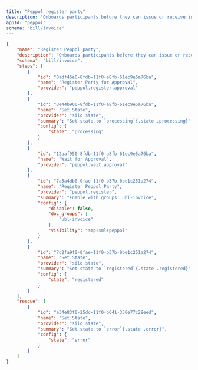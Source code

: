 ```yaml
---
title: "Peppol register party"
description: "Onboards participants before they can issue or receive invoices"
appId: "peppol"
schema: "bill/invoice"
---
```


```json Example Peppol register party workflow expandable
{
    "name": "Register Peppol party",
    "description": "Onboards participants before they can issue or receive invoices",
    "schema": "bill/invoice",
    "steps": [
        {
            "id": "0adf46e0-8fdb-11f0-a8fb-61ec9e5a76ba",
            "name": "Register Party for Approval",
            "provider": "peppol.register.approval"
        },
        {
            "id": "0e44b900-8fdb-11f0-a8fb-61ec9e5a76ba",
            "name": "Set State",
            "provider": "silo.state",
            "summary": "Set state to `processing`{.state .processing}",
            "config": {
                "state": "processing"
            }
        },
        {
            "id": "12aaf950-8fdb-11f0-a8fb-61ec9e5a76ba",
            "name": "Wait for Approval",
            "provider": "peppol.wait.approval"
        },
        {
            "id": "7a5a4db0-0fae-11f0-b37b-0be1c251a274",
            "name": "Register Peppol Party",
            "provider": "peppol.register",
            "summary": "Enable with groups: ubl-invoice",
            "config": {
                "disable": false,
                "doc_groups": [
                    "ubl-invoice"
                ],
                "visibility": "smp+sml+peppol"
            }
        },
        {
            "id": "7c2fa9f0-0fae-11f0-b37b-0be1c251a274",
            "name": "Set State",
            "provider": "silo.state",
            "summary": "Set state to `registered`{.state .registered}",
            "config": {
                "state": "registered"
            }
        }
    ],
    "rescue": [
        {
            "id": "a34e83f0-25dc-11f0-b641-350e77c28eed",
            "name": "Set State",
            "provider": "silo.state",
            "summary": "Set state to `error`{.state .error}",
            "config": {
                "state": "error"
            }
        }
    ]
}
```
